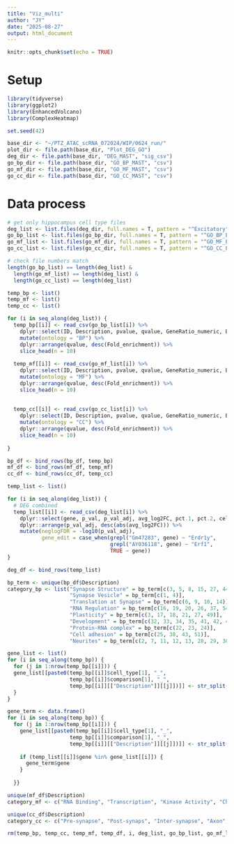 ```yaml
---
title: "Viz_multi"
author: "JY"
date: "2025-08-27"
output: html_document
---
```


```r
knitr::opts_chunk$set(echo = TRUE)
```

# Setup
```r
library(tidyverse)
library(ggplot2)
library(EnhancedVolcano)
library(ComplexHeatmap)
```

```r
set.seed(42)
```

```r
base_dir <- "~/PTZ_ATAC_scRNA_072024/WIP/0624_run/"
plot_dir <- file.path(base_dir, "Plot_DEG_GO")
deg_dir <- file.path(base_dir, "DEG_MAST", "sig_csv")
go_bp_dir <- file.path(base_dir, "GO_BP_MAST", "csv")
go_mf_dir <- file.path(base_dir, "GO_MF_MAST", "csv")
go_cc_dir <- file.path(base_dir, "GO_CC_MAST", "csv")
```

# Data process
```r
# get only hippocampus cell type files
deg_list <- list.files(deg_dir, full.names = T, pattern = "^Excitatory")
go_bp_list <- list.files(go_bp_dir, full.names = T, pattern = "^GO_BP_Excitatory")
go_mf_list <- list.files(go_mf_dir, full.names = T, pattern = "^GO_MF_Excitatory")
go_cc_list <- list.files(go_cc_dir, full.names = T, pattern = "^GO_CC_Excitatory")

# check file numbers match
length(go_bp_list) == length(deg_list) & 
  length(go_mf_list) == length(deg_list) & 
  length(go_cc_list) == length(deg_list)
```

```r
temp_bp <- list()
temp_mf <- list()
temp_cc <- list()

for (i in seq_along(deg_list)) {
  temp_bp[[i]] <- read_csv(go_bp_list[i]) %>%
    dplyr::select(ID, Description, pvalue, qvalue, GeneRatio_numeric, BgRatio_numeric, Fold_enrichment, score, Count, geneID, cell_type, comparison) %>%
    mutate(ontology = "BP") %>%
    dplyr::arrange(qvalue, desc(Fold_enrichment)) %>%
    slice_head(n = 10)
  
  temp_mf[[i]] <- read_csv(go_mf_list[i]) %>%
    dplyr::select(ID, Description, pvalue, qvalue, GeneRatio_numeric, BgRatio_numeric, Fold_enrichment, score, Count, geneID, cell_type, comparison) %>%
    mutate(ontology = "MF") %>%
    dplyr::arrange(qvalue, desc(Fold_enrichment)) %>%
    slice_head(n = 10)
  
  
  temp_cc[[i]] <- read_csv(go_cc_list[i]) %>%
    dplyr::select(ID, Description, pvalue, qvalue, GeneRatio_numeric, BgRatio_numeric, Fold_enrichment, score, Count, geneID, cell_type, comparison) %>%
    mutate(ontology = "CC") %>%
    dplyr::arrange(qvalue, desc(Fold_enrichment)) %>%
    slice_head(n = 10)
  
}

bp_df <- bind_rows(bp_df, temp_bp)
mf_df <- bind_rows(mf_df, temp_mf)
cc_df <- bind_rows(cc_df, temp_cc)
```

```r
temp_list <- list()

for (i in seq_along(deg_list)) {
  # DEG combined
  temp_list[[i]] <- read_csv(deg_list[i]) %>%
    dplyr::select(gene, p_val, p_val_adj, avg_log2FC, pct.1, pct.2, cell_type, comparison, Regulation, Viz) %>%
    dplyr::arrange(p_val_adj, desc(abs(avg_log2FC))) %>%
    mutate(neglogFDR = -log10(p_val_adj),
           gene_edit = case_when(grepl("Gm47283", gene) ~ "Erdr1y",
                                 grepl("AY036118", gene) ~ "Erf1",
                                 TRUE ~ gene))
}

deg_df <- bind_rows(temp_list)
```

```r
bp_term <- unique(bp_df$Description)
category_bp <- list("Synapse Structure" = bp_term[c(3, 5, 8, 15, 27, 44, 45, 52)],
                    "Synapse Vesicle" = bp_term[c(1, 4)],  
                    "Translation at Synapse" = bp_term[c(6, 9, 10, 14)],
                    "RNA Regulation" = bp_term[c(16, 19, 20, 26, 37, 54, 55, 56)],
                    "Plasticity" = bp_term[c(3, 17, 18, 21, 27, 49)], 
                    "Development" = bp_term[c(32, 33, 34, 35, 41, 42, 46, 47, 48, 53)], 
                    "Protein-RNA complex" = bp_term[c(22, 23, 24)], 
                    "Cell adhesion" = bp_term[c(25, 38, 43, 51)], 
                    "Neurites" = bp_term[c(2, 7, 11, 12, 13, 28, 29, 30, 31, 36, 39, 40, 50)])

gene_list <- list()
for (i in seq_along(temp_bp)) {
  for (j in 1:nrow(temp_bp[[i]])) {
  gene_list[[paste0(temp_bp[[i]]$cell_type[1], "_", 
                    temp_bp[[i]]$comparison[1], "_", 
                    temp_bp[[i]][["Description"]][[j]])]] <- str_split(temp_bp[[i]]$geneID[[j]], "/")[[1]]
  }
}

gene_term <- data.frame()
for (i in seq_along(temp_bp)) {
  for (j in 1:nrow(temp_bp[[i]])) {
    gene_list[[paste0(temp_bp[[i]]$cell_type[1], "_", 
                    temp_bp[[i]]$comparison[1], "_", 
                    temp_bp[[i]][["Description"]][[j]])]] <- str_split(temp_bp[[i]]$geneID[[j]], "/")
    
    if (temp_list[[i]]$gene %in% gene_list[[i]]) {
      gene_term$gene  
    }
    
  }}

unique(mf_df$Description)
category_mf <- c("RNA Binding", "Transcription", "Kinase Activity", "Channel Activity", "Receptor Activity", )

unique(cc_df$Description)
category_cc <- c("Pre-synapse", "Post-synaps", "Inter-synapse", "Axon", "Nuclear", "Cytoplasm", "Ribosome", "Vesicle", "Splicesome", "")

```

```r
rm(temp_bp, temp_cc, temp_mf, temp_df, i, deg_list, go_bp_list, go_mf_list, go_cc_list, deg_dir, go_bp_dir, go_cc_dir, go_mf_dir)
```

```r
```

